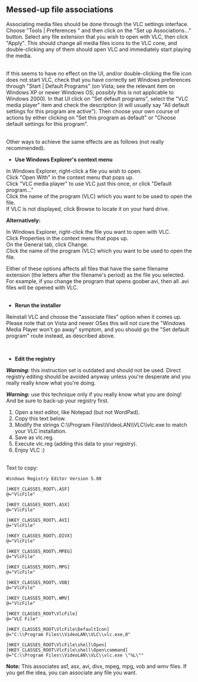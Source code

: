 == Messed-up file associations  ==

Associating media files should be done through the VLC settings interface. Choose "Tools | Preferences " and then click on the "Set up Associations..." button. Select any file extension that you wish to open with VLC, then click "Apply". This should change all media files icons to the VLC cone, and double-clicking any of them should open VLC and immediately start playing the media. 

<br> 

If this seems to have no effect on the UI, and/or double-clicking the file icon does not start VLC, check that you have correctly set Windows preferences through "Start | Default Programs" (on Vista; see the relevant item on Windows XP or newer Windows OS; possibly this is not applicable to Windows 2000). In that UI click on "Set default programs", select the "VLC media player" item and check the description (it will usually say "All default settings for this program are active"). Then choose your own course of actions by either clicking on "Set this program as default" or "Choose default settings for this program". 

<br> 

Other ways to achieve the same effects are as follows (not really recommended).<br> 

*'''Use Windows Explorer's context menu'''<br>

In Windows Explorer, right-click a file you wish to open.<br> Click "Open With" in the context menu that pops up.<br> Click "VLC media player" to use VLC just this once, or click "Default program..."<br> Click the name of the program (VLC) which you want to be used to open the file.<br> If VLC is not displayed, click Browse to locate it on your hard drive. 

'''Alternatively:''' 

In Windows Explorer, right-click the file you want to open with VLC.<br> Click Properties in the context menu that pops up.<br> On the General tab, click Change.<br> Click the name of the program (VLC) which you want to be used to open the file. 

Either of these options affects all files that have the same filename extension (the letters after the filename's period) as the file you selected. For example, if you change the program that opens goober.avi, then all .avi files will be opened with VLC.<br> 

<br> 

*'''Rerun the installer'''

Reinstall VLC and choose the "associate files" option when it comes up. Please note that on Vista and newer OSes this will not cure the "Windows Media Player won't go away" symptom, and you should go the "Set default program" route instead, as described above. 

<br> 

*'''Edit the registry'''

'''''Warning:''''' this instruction set is outdated and should not be used. Direct registry editing should be avoided anyway unless you're desperate and you really really know what you're doing. 

'''''Warning:''''' use this technique only if you really know what you are doing! And be sure to back-up your registry first. 

#Open a text editor, like Notepad (but not WordPad).<br> 
#Copy this text below.<br> 
#Modify the strings C:\\Program Files\\VideoLAN\\VLC\\vlc.exe to match your VLC installation.<br> 
#Save as vlc.reg.<br> 
#Execute vlc.reg (adding this data to your registry).<br> 
#Enjoy VLC&nbsp;:)<br>

<br> 

Text to copy:<br> 
<pre>Windows Registry Editor Version 5.00

[HKEY_CLASSES_ROOT\.ASF]
@="VlcFile"

[HKEY_CLASSES_ROOT\.ASX]
@="VlcFile"

[HKEY_CLASSES_ROOT\.AVI]
@="VlcFile"

[HKEY_CLASSES_ROOT\.DIVX]
@="VlcFile"

[HKEY_CLASSES_ROOT\.MPEG]
@="VlcFile"

[HKEY_CLASSES_ROOT\.MPG]
@="VlcFile"

[HKEY_CLASSES_ROOT\.VOB]
@="VlcFile"

[HKEY_CLASSES_ROOT\.WMV]
@="VlcFile"

[HKEY_CLASSES_ROOT\VlcFile]
@="VLC File"

[HKEY_CLASSES_ROOT\VlcFile\DefaultIcon]
@="C:\\Program Files\\VideoLAN\\VLC\\vlc.exe,0"

[HKEY_CLASSES_ROOT\VlcFile\shell\Open]
[HKEY_CLASSES_ROOT\VlcFile\shell\Open\command]
@="C:\\Program Files\\VideoLAN\\VLC\\vlc.exe \"%L\""
</pre> 
'''Note:''' This associates asf, asx, avi, divx, mpeg, mpg, vob and wmv files. If you get the idea, you can associate any file you want.<br> 

<br> 

<br> 

<br> 

{{VSG}}
